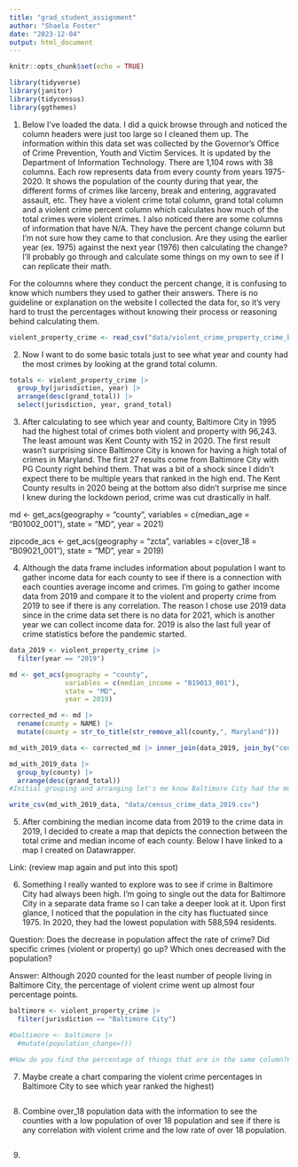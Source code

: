 ```yaml
---
title: "grad_student_assignment"
author: "Shaela Foster"
date: "2023-12-04"
output: html_document
---
```


```r
knitr::opts_chunk$set(echo = TRUE)
```


```r
library(tidyverse)
library(janitor)
library(tidycensus)
library(ggthemes)
```


(1) Below I've loaded the data. I did a quick browse through and noticed the column headers were just too large so I cleaned them up. The information within this data set was collected by the Governor's Office of Crime Prevention, Youth and Victim Services. It is updated by the Department of Information Technology. There are 1,104 rows with 38 columns. Each row represents data from every county from years 1975-2020. It shows the population of the county during that year, the different forms of crimes like larceny, break and entering, aggravated assault, etc. They have a violent crime total column, grand total column and a violent crime percent column which calculates how much of the total crimes were violent crimes. I also noticed there are some columns of information that have N/A. They have the percent change column but I'm not sure how they came to that conclusion. Are they using the earlier year (ex. 1975) against the next year (1976) then calculating the change? I'll probably go through and calculate some things on my own to see if I can replicate their math. 

For the coloumns where they conduct the percent change, it is confusing to know which numbers they used to gather their answers. There is no guideline or explanation on the website I collected the data for, so it's very hard to trust the percentages without knowing their process or reasoning behind calculating them.
```r
violent_property_crime <- read_csv("data/violent_crime_property_crime_by_county_1975_to_present.csv") |> clean_names()
```

(2) Now I want to do some basic totals just to see what year and county had the most crimes by looking at the grand total column.
```r
totals <- violent_property_crime |>
  group_by(jurisdiction, year) |>
  arrange(desc(grand_total)) |>
  select(jurisdiction, year, grand_total)
```
(3) After calculating to see which year and county, Baltimore City in 1995 had the highest total of crimes both violent and property with 96,243. The least amount was Kent County with 152 in 2020. The first result wasn't surprising since Baltimore City is known for having a high total of crimes in Maryland. The first 27 results come from Baltimore City with PG County right behind them. That was a bit of a shock since I didn't expect there to be multiple years that ranked in the high end. The Kent County results in 2020 being at the bottom also didn't surprise me since I knew during the lockdown period, crime was cut drastically in half.

md <- get_acs(geography = "county",
              variables = c(median_age = "B01002_001"),
              state = "MD",
              year = 2021)
              
zipcode_acs <- get_acs(geography = "zcta",
              variables = c(over_18 = "B09021_001"),
              state = "MD",
              year = 2019)
              
(4) Although the data frame includes information about population I want to gather income data for each county to see if there is a connection with each counties average income and crimes. I'm going to gather income data from 2019 and compare it to the violent and property crime from 2019 to see if there is any correlation. The reason I chose use 2019 data since in the crime data set there is no data for 2021, which is another year we can collect income data for. 2019 is also the last full year of crime statistics before the pandemic started.
```r
data_2019 <- violent_property_crime |>
  filter(year == "2019")

md <- get_acs(geography = "county",
              variables = c(median_income = "B19013_001"),
              state = "MD",
              year = 2019)

corrected_md <- md |>
  rename(county = NAME) |>
  mutate(county = str_to_title(str_remove_all(county,", Maryland")))

md_with_2019_data <- corrected_md |> inner_join(data_2019, join_by("county" == "jurisdiction"))

md_with_2019_data |>
  group_by(county) |>
  arrange(desc(grand_total))
#Initial grouping and arranging let's me know Baltimore City had the most reported crimes in 2019 with 37,219. Kent County is still at the bottom of the rankings. This makes me wonder why there aren't a lot of violent or property crimes that occur there. Is it because there population is small or that they have laws in place that make it very hard for people to commit crimes? They totaled no murders in 2019, how are they able to come out of the year clean like that? These results also let me know that the top 3 counties with the highest total crimes in 2019 had an estimated median income of under $100,000. What correlation is there between income and crime? Does this mean that counties with average median incomes produce more crimes? Also, does the population have anything to do with it? Montgomery County had 1 million people living there in 2019, yet they still found themselves in the Top 10. 

write_csv(md_with_2019_data, "data/census_crime_data_2019.csv")

```

(5) After combining the median income data from 2019 to the crime data in 2019, I decided to create a map that depicts the connection between the total crime and median income of each county. Below I have linked to a map I created on Datawrapper.

Link: (review map again and put into this spot)

(6) Something I really wanted to explore was to see if crime in Baltimore City had always been high. I'm going to single out the data for Baltimore City in a separate data frame so I can take a deeper look at it. Upon first glance, I noticed that the population in the city has fluctuated since 1975. In 2020, they had the lowest population with 588,594 residents. 

Question: Does the decrease in population affect the rate of crime? Did specific crimes (violent or property) go up? Which ones decreased with the population? 

Answer: Although 2020 counted for the least number of people living in Baltimore City, the percentage of violent crime went up almost four percentage points. 
```r
baltimore <- violent_property_crime |>
  filter(jurisdiction == "Baltimore City")

#baltimore <- baltimore |>
  #mutate(population_change=())

#How do you find the percentage of things that are in the same column?#
```
 
(7) Maybe create a chart comparing the violent crime percentages in Baltimore City to see which year ranked the highest)

```r

```

(8) Combine over_18 population data with the information to see the counties with a low population of over 18 population and see if there is any correlation with violent crime and the low rate of over 18 population. 
```r

```


(9)
```r

```

```r

```

```r

```

```r

```

```r

```

```r

```